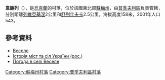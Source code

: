 {{coord|51|29|59|N|34|2|16|E|scale:100000|display=title}}

'''韋謝列'''（{{lang-uk|Веселе}}），是[[烏克蘭|烏克蘭]]的村落，位於該國東北部[[蘇梅州|蘇梅州]]，由[[普季夫利區|普季夫利區]]負責管轄，分別距離[[列維亞基涅|列維亞基涅]]2公里和[[舒列什夫卡|舒列什夫卡]]2.5公里，海拔高度158米，2001年人口543。

==參考資料==
* [http://w1.c1.rada.gov.ua/pls/z7502/A005?rdat1=07.12.2011&rf7571=29771 Веселе]{{dead link|date=2018年5月 |bot=InternetArchiveBot |fix-attempted=yes }}
* [https://web.archive.org/web/20110101082527/http://www.igsu.org.ua/Sumskaja.obl/Putivlxskij.rajon/Veseloe.html Історія міст та сіл України (рос.)]
* [http://weather.in.ua/ua/symskaja/3367 Погода в селі Веселе] {{Wayback|url=http://weather.in.ua/ua/symskaja/3367 |date=20111220001322 }}

{{DEFAULTSORT:Веселе}}
[[Category:蘇梅州村落|Category:蘇梅州村落]]
[[Category:普季夫利區村落|Category:普季夫利區村落]]


{{Sumy-geo-stub}}